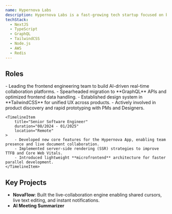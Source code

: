 ```yaml
---
name: Hypernova Labs
description: Hypernova Labs is a fast-growing tech startup focused on building next-generation collaboration tools powered by AI and real-time data. Their mission is to redefine the way remote teams communicate and build products together.
techStack:
  - NextJS
  - TypeScript
  - GraphQL
  - TailwindCSS
  - Node.js
  - AWS
  - Redis
---
```



## Roles

<Timeline>
    <TimelineItem
        title="Lead Frontend Engineer"
        duration="02/2025 - Present"
        location="Remote / Hybrid (NYC)"
    >
        - Leading the frontend engineering team to build AI-driven real-time collaboration platforms.
        - Spearheaded migration to **GraphQL** APIs and optimized frontend data handling.
        - Established design system in **TailwindCSS** for unified UX across products.
        - Actively involved in product discovery and rapid prototyping with PMs and Designers.
    </TimelineItem>

    <TimelineItem
        title="Senior Software Engineer"
        duration="08/2024 - 01/2025"
        location="Remote"
    >
        - Developed new core features for the Hypernova App, enabling team presence and live document collaboration.
        - Implemented server-side rendering (SSR) strategies to improve TTFB and Core Web Vitals.
        - Introduced lightweight **microfrontend** architecture for faster parallel development.
    </TimelineItem>
</Timeline>

## Key Projects

- **NovaFlow**: Built the live-collaboration engine enabling shared cursors, live text editing, and instant notifications.
- **AI Meeting Summarizer**
